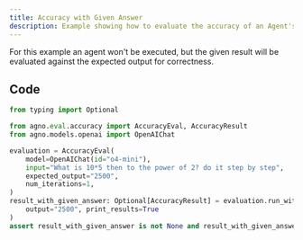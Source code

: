 ```yaml
---
title: Accuracy with Given Answer
description: Example showing how to evaluate the accuracy of an Agent's response with a given answer.
---
```

For this example an agent won't be executed, but the given result will be evaluated against the expected output for correctness.

## Code

```python
from typing import Optional

from agno.eval.accuracy import AccuracyEval, AccuracyResult
from agno.models.openai import OpenAIChat

evaluation = AccuracyEval(
    model=OpenAIChat(id="o4-mini"),
    input="What is 10*5 then to the power of 2? do it step by step",
    expected_output="2500",
    num_iterations=1,
)
result_with_given_answer: Optional[AccuracyResult] = evaluation.run_with_output(
    output="2500", print_results=True
)
assert result_with_given_answer is not None and result_with_given_answer.avg_score >= 8
```